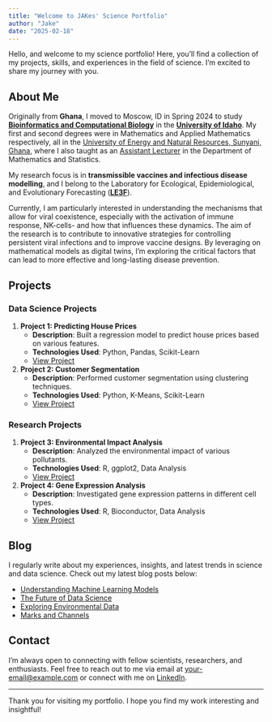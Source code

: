 ```yaml
---
title: "Welcome to JAKes' Science Portfolio"
author: "Jake"
date: "2025-02-18"
---
```


Hello, and welcome to my science portfolio! Here, you'll find a collection of my projects, skills, and experiences in the field of science. I'm excited to share my journey with you.

## About Me

Originally from **Ghana**, I moved to Moscow, ID in Spring 2024 to study [**Bioinformatics and Computational Biology**](https://www.uidaho.edu/sci/bcb) in the [**University of Idaho**](https://www.uidaho.edu/). My first and second degrees were in Mathematics and Applied Mathematics respectively, all in the [University of Energy and Natural Resources, Sunyani, Ghana](https://www.uenr.edu.gh/), where I also taught as an [Assistant Lecturer](https://uenr.edu.gh/staff/mr-kessie-justice-amenyo/) in the Department of Mathematics and Statistics.

My research focus is in **transmissible vaccines and infectious disease modelling**, and I belong to the Laboratory for Ecological, Epidemiological, and Evolutionary Forecasting ([**LE3F**](https://www.leeef.org/)). 

Currently, I am particularly interested in understanding the mechanisms that allow for viral coexistence, especially with the activation of immune response, NK-cells- and how that influences these dynamics. The aim of the research is to contribute to innovative strategies for controlling persistent viral infections and to improve vaccine designs. By leveraging on mathematical models as digital twins, I'm exploring the critical factors that can lead to more effective and long-lasting disease prevention.

## Projects

### Data Science Projects

1.  **Project 1: Predicting House Prices**
    -   **Description**: Built a regression model to predict house prices based on various features.
    -   **Technologies Used**: Python, Pandas, Scikit-Learn
    -   [View Project](projects/project1.qmd)
2.  **Project 2: Customer Segmentation**
    -   **Description**: Performed customer segmentation using clustering techniques.
    -   **Technologies Used**: Python, K-Means, Scikit-Learn
    -   [View Project](projects/project2.qmd)

### Research Projects

1.  **Project 3: Environmental Impact Analysis**
    -   **Description**: Analyzed the environmental impact of various pollutants.
    -   **Technologies Used**: R, ggplot2, Data Analysis
    -   [View Project](projects/project3.qmd)
2.  **Project 4: Gene Expression Analysis**
    -   **Description**: Investigated gene expression patterns in different cell types.
    -   **Technologies Used**: R, Bioconductor, Data Analysis
    -   [View Project](projects/project4.qmd)

## Blog

I regularly write about my experiences, insights, and latest trends in science and data science. Check out my latest blog posts below:

-   [Understanding Machine Learning Models](blog/machine-learning.qmd)
-   [The Future of Data Science](blog/data-science-future.qmd)
-   [Exploring Environmental Data](blog/environmental-data.qmd)
-   [Marks and Channels](blog/marks_and_channel)

## Contact

I'm always open to connecting with fellow scientists, researchers, and enthusiasts. Feel free to reach out to me via email at [your-email\@example.com](mailto:your-email@example.com) or connect with me on [LinkedIn](https://www.linkedin.com/in/yourprofile).

------------------------------------------------------------------------

Thank you for visiting my portfolio. I hope you find my work interesting and insightful!
